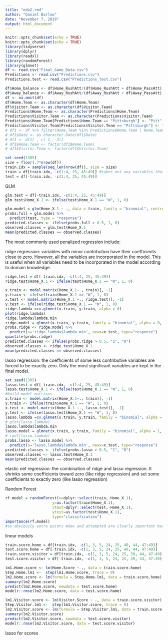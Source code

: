 ```yaml
---
title: "eda2.rmd"
author: "Daniel Barlow"
date: "November 7, 2019"
output: html_document
---
```


```r
knitr::opts_chunk$set(echo = TRUE)
knitr::opts_chunk$set(echo = TRUE)
library(tidyverse)
library(dplyr)
library(readxl)
library(randomForest)
library(glmnet)
df <- read.csv("Final_Game_Data.csv")
Predictions <- read.csv("Predictions.csv")
Predictions.test <- read.csv("Predictions_test.csv")
```

```r
df$Home_balance <- df$Home_RushAtt/(df$Home_RushAtt + df$Home_PassAtt)
df$Away_balance <- df$Away_RushAtt/(df$Away_RushAtt + df$Away_PassAtt)
df <- na.omit(df)
df$Home.Team <- as.character(df$Home.Team)
df$Visitor.Team <- as.character(df$Visitor.Team)
Predictions$Home.Team <- as.character(Predictions$Home.Team)
Predictions$Visitor.Team <- as.character(Predictions$Visitor.Team)
Predictions$Home.Team[Predictions$Home.Team == "Pittsburgh"] <- "Pitt"
Predictions$Visitor.Team[Predictions$Visitor.Team == "Pittsburgh"] <- "Pitt"
# df1 <- df %>% filter(Home.Team %in% Predictions$Home.Team | Home.Team %in% Predictions$Visitor.Team && Visitor.Team %in% Predictions$Home.Team | Visitor.Team %in% Predictions$Visitor.Team)
# df1$Date <- as.character.Date(df1$Date)
# df1 <- df1[ , c(-1, -3)]
# df1$Home.Team <- factor(df1$Home.Team)
# df1$Visitor.Team <- factor(df1$Visitor.Team)
```

```r
set.seed(1305)
size = floor(.7*nrow(df))
train.idx = sample(seq_len(nrow(df)), size = size)
train = df[train.idx, -c(1:4, 25, 45:49)] #takes out any variables that have characters associated to them as well as spread, home.score, visitor.score, total
test = df[-train.idx, -c(1:4, 25, 45:49)]
```

GLM
```r
glm.test = df[-train.idx, -c(1:4, 25, 45:49)]
glm.test$Home_X.1 <- ifelse(test$Home_X.1 == "W", 1, 0)

glm.model = glm(Home_X.1 ~ ., data = train, family = "binomial", control = list(maxit = 50))
probs.full = glm.model %>% 
  predict(test, type = "response")
predicted.classes <- ifelse(probs.full > 0.5, 1, 0)
observed.classes = glm.test$Home_X.1
mean(predicted.classes == observed.classes)
```

The most commonly used penalized regression include:

ridge regression: variables with minor contribution have their coefficients close to zero. However, all the variables are incorporated in the model. This is useful when all variables need to be incorporated in the model according to domain knowledge.
```r
ridge.test = df[-train.idx, -c(1:4, 25, 45:49)]
ridge.test$Home_X.1 <- ifelse(test$Home_X.1 == "W", 1, 0)

x.train <- model.matrix(Home_X.1~., train)[, -1]
y.train <- ifelse(train$Home_X.1 == "W", 1, 0)
x.test <- model.matrix(Home_X.1 ~., ridge.test)[, -1]
y.test <- ifelse(ridge.test$Home_X.1 == "W", 1, 0)
ridge.lambda =cv.glmnet(x.train, y.train, alpha = 0)
plot(ridge.lambda)
ridge.lambda$lambda.min
ridge.model = glmnet(x.train, y.train, family = "binomial", alpha = 0, lambda = ridge.lambda$lambda.min)
probs.ridge <- ridge.model %>% 
  predict(s='ridge.lambda$lambda.min', newx=x.test, type="response")
quantile(probs.ridge)
predicted.classes <- ifelse(probs.ridge > 0.5, "1", "0")
observed.classes <- ridge.test$Home_X.1
mean(predicted.classes == observed.classes)
```

lasso regression: the coefficients of some less contributive variables are forced to be exactly zero. Only the most significant variables are kept in the final model.
```r
set.seed(1305)
lasso.test = df[-train.idx, -c(1:4, 25, 45:49)]
lasso.test$Home_X.1 <- ifelse(test$Home_X.1 == "W", 1, 0)
#build model matrixes
x.train <- model.matrix(Home_X.1~., train)[, -1]
y.train <- ifelse(train$Home_X.1 == "W", 1, 0)
x.test <- model.matrix(Home_X.1 ~., lasso.test)[, -1]
y.test <- ifelse(lasso.test$Home_X.1 == "W", 1, 0)
lasso.lambda =cv.glmnet(x.train, y.train, family = "binomial", alpha = 1)
# plot(lasso.lambda)
lasso.lambda$lambda.min
lasso.model = glmnet(x.train, y.train, family = "binomial", alpha = 1, lambda = lasso.lambda$lambda.min)
# coef(lasso.lambda)
probs.lasso <- lasso.model %>% 
  predict(s='lasso.lambda$lambda.min', newx=x.test, type="response")
predicted.classes <- ifelse(probs.lasso > 0.5, "1", "0")
observed.classes <- lasso.test$Home_X.1
mean(predicted.classes == observed.classes)
```

elastic net regression: the combination of ridge and lasso regression. It shrinks some coefficients toward zero (like ridge regression) and set some coefficients to exactly zero (like lasso regression)


Random Forest
```r
rf.model = randomForest(x=dplyr::select(train,-Home_X.1),
                     y=as.factor(train$Home_X.1),
                     xtest=dplyr::select(test,-Home_X.1),
                     ytest=as.factor(test$Home_X.1),
                     type="classification")
importance(rf.model)
#so obviously extra points mdae and attempted are clearly important because those only happen after Tds, but I think it is great to see that the variables we added seem to be important
```

linear models
```r
train.score.home = df[train.idx, -c(1, 3, 5, 24, 25, 40, 44, 47:49)]
test.score.home = df[-train.idx, -c(1, 3, 5, 24, 25, 40, 44, 47:49)]
train.score.visitor = df[train.idx, -c(1, 3, 5, 24, 25, 39, 44, 47:49)]
test.score.visitor = df[-train.idx, -c(1, 3, 5, 24, 25, 39, 44, 47:49)]

lm1.Home.score <- lm(Home.Score ~ ., data = train.score.home)
Step.Home.lm1 <-  step(lm1.Home.score, trace = 0)
lm2.Home.score <- lm(formula = Step.Home.lm1, data = train.score.home)
summary(lm2.Home.score)
predict(lm2.Home.score, newdata = test.score.home)
modelr::rmse(lm2.Home.score, data = test.score.home)

lm1.Visitor.score <- lm(Visitor.Score ~ ., data = train.score.visitor)
Step.Visitor.lm1 <-  step(lm1.Visitor.score, trace = 0)
lm2.Visitor.score <- lm(formula = Step.Visitor.lm1, data = train.score.visitor)
summary(lm2.Visitor.score)
predict(lm2.Visitor.score, newdata = test.score.visitor)
modelr::rmse(lm2.Visitor.score, data = test.score.visitor)
```

lasso for scores
```r

```


